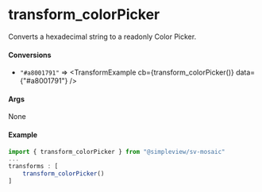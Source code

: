 
<Meta title="Utils/Transforms/ColorPicker"/>

# transform_colorPicker

Converts a hexadecimal string to a readonly Color Picker.

#### Conversions

* `"#a8001791"` => <TransformExample cb={transform_colorPicker()} data={"#a8001791"} />

#### Args

None

#### Example

```js
import { transform_colorPicker } from "@simpleview/sv-mosaic"
...
transforms : [
    transform_colorPicker()
]
```

